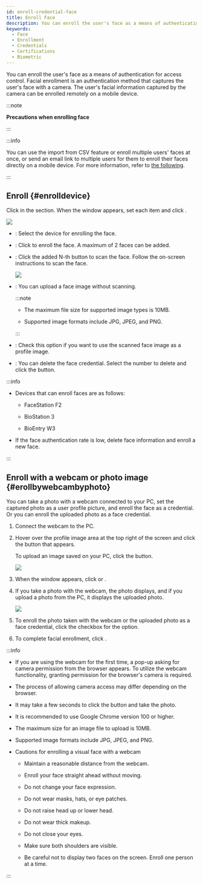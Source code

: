 ```yaml
---
id: enroll-credential-face
title: Enroll Face
description: You can enroll the user's face as a means of authentication for access control. Facial enrollment is an authentication method that captures the user's face with a camera.
keywords:
  - Face
  - Enrollment
  - Credentials
  - Certifications
  - Biometric
---
```


You can enroll the user's face as a means of authentication for access control. Facial enrollment is an authentication method that captures the user's face with a camera. The user's facial information captured by the camera can be enrolled remotely on a mobile device.

:::note

**Precautions when enrolling face**


<EnrollingFace />

:::

:::info

You can use the import from CSV feature or enroll multiple users' faces at once, or send an email link to multiple users for them to enroll their faces directly on a mobile device. For more information, refer to [the following](batch-import-face).

:::

## Enroll {#enrolldevice}

Click <Cmd sid='button.addFace' product='2' /> in the <Cmd sid='common.credential' product='2' /> section. When the <Cmd sid='userCredential.enroll.faceEnroll' product='2' /> window appears, set each item and click <Cmd sid='button.enroll' product='2' />.

<Image src='/img/biostarx-new-user-credential-face.png' />

* <Cmd sid='common.device' product='2' />: Select the device for enrolling the face.

* <Cmd sid='button.addplus' product='2' />: Click to enroll the face. A maximum of 2 faces can be added.

* <Cmd sid='button.scan' product='2' />: Click the added <Cmd>N-th</Cmd> button to scan the face. Follow the on-screen instructions to scan the face.

  <Image src='/img/biostarx-new-user-credential-face-nth.png' />

* <Cmd sid='button.uploadImage' product='2' />: You can upload a face image without scanning.

  :::note

  * The maximum file size for supported image types is 10MB.

  * Supported image formats include JPG, JPEG, and PNG.

  :::

* <Cmd sid='user.imageRegistration.useProfile' product='2' />: Check this option if you want to use the scanned face image as a profile image.

* <Cmd sid='button.delete' product='2' />: You can delete the face credential. Select the number to delete and click the button.

:::info

* Devices that can enroll faces are as follows:

  * FaceStation F2

  * BioStation 3

  * BioEntry W3

* If the face authentication rate is low, delete face information and enroll a new face.

:::

## Enroll with a webcam or photo image {#erollbywebcambyphoto}

You can take a photo with a webcam connected to your PC, set the captured photo as a user profile picture, and enroll the face as a credential. Or you can enroll the uploaded photo as a face credential.

1. Connect the webcam to the PC.

2. Hover over the profile image area at the top right of the screen and click the <IcCamera /> button that appears.

   To upload an image saved on your PC, click the <IcUpload /> button.

   <Image src='/img/common/biostarx-new-user-photo.png' alone />

3. When the <Cmd sid='user.header.imageRegistration' product='2' /> window appears, click <Cmd sid='button.takePhoto' product='2' /> or <Cmd sid='button.uploadPhoto' product='2' />.

4. If you take a photo with the webcam, the photo displays, and if you upload a photo from the PC, it displays the uploaded photo.

   <Image src='/img/biostarx-new-user-credential-face-webcam-take.png' className='none' />

5. To enroll the photo taken with the webcam or the uploaded photo as a face credential, click the checkbox for the <Cmd sid='user.imageRegistration.useVisualFace' product='2' /> option.

6. To complete facial enrollment, click <Cmd sid='button.enroll' product='2' />.

:::info

* If you are using the webcam for the first time, a pop-up asking for camera permission from the browser appears. To utilize the webcam functionality, granting permission for the browser's camera is required.

* The process of allowing camera access may differ depending on the browser.

* It may take a few seconds to click the <Cmd sid='button.takePhoto' product='2' /> button and take the photo.

* It is recommended to use Google Chrome version 100 or higher.

* The maximum size for an image file to upload is 10MB.

* Supported image formats include JPG, JPEG, and PNG.

* Cautions for enrolling a visual face with a webcam

  * Maintain a reasonable distance from the webcam.

  * Enroll your face straight ahead without moving.

  * Do not change your face expression.

  * Do not wear masks, hats, or eye patches.

  * Do not raise head up or lower head.

  * Do not wear thick makeup.

  * Do not close your eyes.

  * Make sure both shoulders are visible.

  * Be careful not to display two faces on the screen. Enroll one person at a time.

:::
